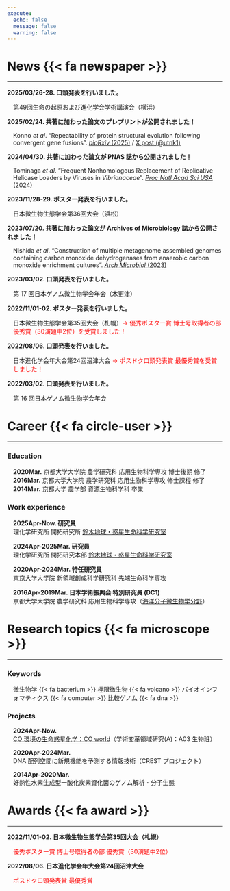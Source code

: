 ```yaml
---
execute:
  echo: false
  message: false
  warning: false
---
```


# News {{< fa newspaper >}}

---

::: {.scroll-box}

**2025/03/26-28. 口頭発表を行いました。**<br>
<div style="margin-left: 1em;">
第49回生命の起原および進化学会学術講演会（横浜）
</div>

**2025/02/24. 共著に加わった論文のプレプリントが公開されました！**<br>
<div style="margin-left: 1em;">
Konno *et al*. "Repeatability of protein structural evolution following convergent gene fusions". [*bioRxiv* (2025)](https://doi.org/10.1101/2025.02.23.639786) / [X post (@utnk1)](https://x.com/utnk1/status/1894018943267795408)
</div>

**2024/04/30. 共著に加わった論文が PNAS 誌から公開されました！**<br>
<div style="margin-left: 1em;">
Tominaga *et al*. "Frequent Nonhomologous Replacement of Replicative Helicase Loaders by Viruses in *Vibrionaceae*". [*Proc Natl Acad Sci USA* (2024)](https://doi.org/10.1073/pnas.2317954121)
</div>

**2023/11/28-29. ポスター発表を行いました。**<br>
<div style="margin-left: 1em;">
日本微生物生態学会第36回大会（浜松）
</div>

**2023/07/20. 共著に加わった論文が Archives of Microbiology 誌から公開されました！**<br>
<div style="margin-left: 1em;">
Nishida *et al*. "Construction of multiple metagenome assembled genomes containing carbon monoxide dehydrogenases from anaerobic carbon monoxide enrichment cultures". [*Arch Microbiol* (2023)](https://doi.org/10.1007/s00203-023-03635-4)
</div>

**2023/03/02. 口頭発表を行いました。**<br>
<div style="margin-left: 1em;">
第 17 回日本ゲノム微生物学会年会（木更津）
</div>

**2022/11/01-02. ポスター発表を行いました。**<br>
<div style="margin-left: 1em;">
日本微生物生態学会第35回大会（札幌）<span style="color:red">→ 優秀ポスター賞 博士号取得者の部 優秀賞（30演題中2位）を受賞しました！</span><br>
</div>

**2022/08/06. 口頭発表を行いました。**<br>
<div style="margin-left: 1em;">
日本進化学会年大会第24回沼津大会 <span style="color:red">→ ポスドク口頭発表賞 最優秀賞を受賞しました！</span><br>
</div>

**2022/03/02. 口頭発表を行いました。**<br>
<div style="margin-left: 1em;">
第 16 回日本ゲノム微生物学会年会
</div>

:::

# Career {{< fa circle-user >}}

---

### Education

<div style="margin-left: 1em;">

**2020Mar.** 京都大学大学院 農学研究科 応用生物科学専攻 博士後期 修了<br>
**2016Mar.** 京都大学大学院 農学研究科 応用生物科学専攻 修士課程 修了<br>
**2014Mar.** 京都大学 農学部 資源生物科学科 卒業<br>

</div>

### Work experience

<div style="margin-left: 1em;">

**2025Apr-Now. 研究員**<br>
理化学研究所 開拓研究所 [鈴木地球・惑星生命科学研究室](https://www.riken.jp/research/labs/chief/geobiol_astrobiol/index.html)

**2024Apr-2025Mar. 研究員**<br>
理化学研究所 開拓研究本部 [鈴木地球・惑星生命科学研究室](https://www.riken.jp/research/labs/chief/geobiol_astrobiol/index.html)

**2020Apr-2024Mar. 特任研究員**<br>
東京大学大学院 新領域創成科学研究科 先端生命科学専攻

**2016Apr-2019Mar. 日本学術振興会 特別研究員 (DC1)**<br>
京都大学大学院 農学研究科 応用生物科学専攻（[海洋分子微生物学分野](http://www.google.com/url?q=http%3A%2F%2Fwww.microbiology.marine.kais.kyoto-u.ac.jp%2F&sa=D&sntz=1&usg=AOvVaw1hlrXyxdodQNS_s643cNXA)）

</div>

# Research topics {{< fa microscope >}}

---

### Keywords

<div style="margin-left: 1em;">

微生物学 {{< fa bacterium >}} 極限微生物 {{< fa volcano >}} バイオインフォマティクス {{< fa computer >}} 比較ゲノム {{< fa dna >}}

</div>

### Projects

<div style="margin-left: 1em;">

**2024Apr-Now.**<br>
[CO 環境の生命惑星化学：CO world](https://co-world.jp/)（学術変革領域研究(A)：A03 生物班）

**2020Apr-2024Mar.**<br>
DNA 配列空間に新規機能を予測する情報技術（CREST プロジェクト）

**2014Apr-2020Mar.**<br>
好熱性水素生成型一酸化炭素資化菌のゲノム解析・分子生態

</div>

# Awards {{< fa award >}}

---

**2022/11/01-02. 日本微生物生態学会第35回大会（札幌）**<br>
<div style="margin-left: 1em;">
<span style="color:red">優秀ポスター賞 博士号取得者の部 優秀賞（30演題中2位）</span><br>
</div>

**2022/08/06. 日本進化学会年大会第24回沼津大会**<br>
<div style="margin-left: 1em;">
<span style="color:red">ポスドク口頭発表賞 最優秀賞</span><br>
</div>
